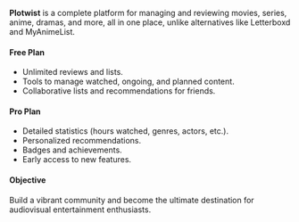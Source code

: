 **Plotwist** is a complete platform for managing and reviewing movies, series, anime, dramas, and more, all in one place, unlike alternatives like Letterboxd and MyAnimeList.

#### **Free Plan**
- Unlimited reviews and lists.  
- Tools to manage watched, ongoing, and planned content.  
- Collaborative lists and recommendations for friends.  

#### **Pro Plan**
- Detailed statistics (hours watched, genres, actors, etc.).  
- Personalized recommendations.  
- Badges and achievements.  
- Early access to new features.  

#### **Objective**
Build a vibrant community and become the ultimate destination for audiovisual entertainment enthusiasts.